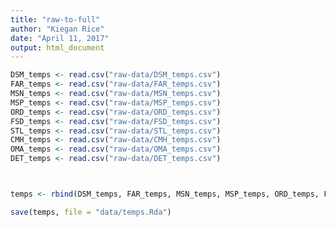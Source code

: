 ```yaml
---
title: "raw-to-full"
author: "Kiegan Rice"
date: "April 11, 2017"
output: html_document
---
```


```r
DSM_temps <- read.csv("raw-data/DSM_temps.csv")
FAR_temps <- read.csv("raw-data/FAR_temps.csv")
MSN_temps <- read.csv("raw-data/MSN_temps.csv")
MSP_temps <- read.csv("raw-data/MSP_temps.csv")
ORD_temps <- read.csv("raw-data/ORD_temps.csv")
FSD_temps <- read.csv("raw-data/FSD_temps.csv")
STL_temps <- read.csv("raw-data/STL_temps.csv")
CMH_temps <- read.csv("raw-data/CMH_temps.csv")
OMA_temps <- read.csv("raw-data/OMA_temps.csv")
DET_temps <- read.csv("raw-data/DET_temps.csv")



temps <- rbind(DSM_temps, FAR_temps, MSN_temps, MSP_temps, ORD_temps, FSD_temps, STL_temps, CMH_temps, OMA_temps, DET_temps)

save(temps, file = "data/temps.Rda")
```